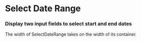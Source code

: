 

<Meta title="Library/Filters/SelectDateRange" component={SelectDateRange} />

# Select Date Range

### Display two input fields to select start and end dates

The width of SelectDateRange takes on the width of its container.

<Props of={SelectDateRange} />

<Story name="Standard">
  <SelectDateRange
    state={{
      start: "",
      end: "",
    }}
    update={action("update-date-range-state")}
  />
</Story>

